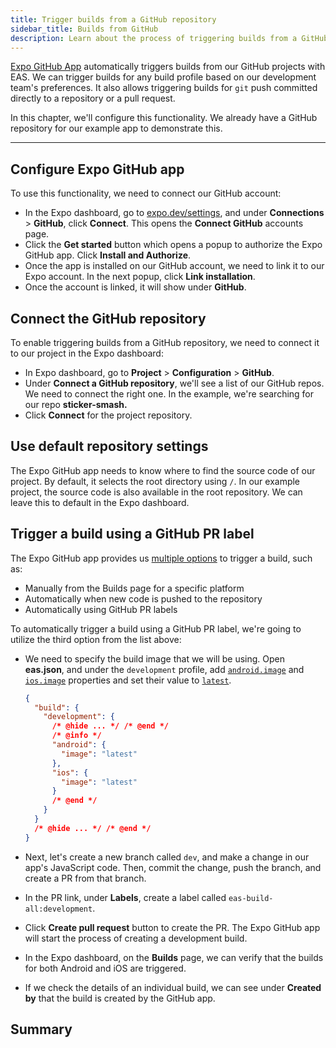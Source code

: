 ```yaml
---
title: Trigger builds from a GitHub repository
sidebar_title: Builds from GitHub
description: Learn about the process of triggering builds from a GitHub repository.
---
```



[Expo GitHub App](/build/building-from-github/) automatically triggers builds from our GitHub projects with EAS. We can trigger builds for any build profile based on our development team's preferences. It also allows triggering builds for `git` push committed directly to a repository or a pull request.

In this chapter, we'll configure this functionality. We already have a GitHub repository for our example app to demonstrate this.

<VideoBoxLink videoId="fBLFEFC0ip0" title="Watch: How to trigger builds from a GitHub repository" />

---

<Step label="1">

## Configure Expo GitHub app

To use this functionality, we need to connect our GitHub account:

- In the Expo dashboard, go to [expo.dev/settings](https://expo.dev/settings#connections), and under **Connections** > **GitHub**, click **Connect**. This opens the **Connect GitHub** accounts page.
- Click the **Get started** button which opens a popup to authorize the Expo GitHub app. Click **Install and Authorize**.
- Once the app is installed on our GitHub account, we need to link it to our Expo account. In the next popup, click **Link installation**.
- Once the account is linked, it will show under **GitHub**.

<ContentSpotlight
  alt="Linked GitHub account shows in Expo dashboard"
  src="/static/images/tutorial/eas/github-01.png"
  className="max-w-[800px]"
/>

</Step>

<Step label="2">

## Connect the GitHub repository

To enable triggering builds from a GitHub repository, we need to connect it to our project in the Expo dashboard:

- In Expo dashboard, go to **Project** > **Configuration** > **GitHub**.
- Under **Connect a GitHub repository**, we'll see a list of our GitHub repos. We need to connect the right one. In the example, we're searching for our repo **sticker-smash.**
- Click **Connect** for the project repository.

<ContentSpotlight
  alt="List of GitHub repositories to connect to the project in Expo dashboard"
  src="/static/images/tutorial/eas/github-02.png"
  className="max-w-[800px]"
/>

</Step>

<Step label="3">

## Use default repository settings

The Expo GitHub app needs to know where to find the source code of our project. By default, it selects the root directory using `/`. In our example project, the source code is also available in the root repository. We can leave this to default in the Expo dashboard.

</Step>

<Step label="4">

## Trigger a build using a GitHub PR label

The Expo GitHub app provides us [multiple options](/build/building-from-github/#trigger-a-build-from-github) to trigger a build, such as:

- Manually from the Builds page for a specific platform
- Automatically when new code is pushed to the repository
- Automatically using GitHub PR labels

To automatically trigger a build using a GitHub PR label, we're going to utilize the third option from the list above:

- We need to specify the build image that we will be using. Open **eas.json**, and under the `development` profile, add [`android.image`](/eas/json/#image) and [`ios.image`](/eas/json/#image-1) properties and set their value to [`latest`](/build-reference/infrastructure/#configuring-build-environment).

  ```json eas.json
  {
    "build": {
      "development": {
        /* @hide ... */ /* @end */
        /* @info */
        "android": {
          "image": "latest"
        },
        "ios": {
          "image": "latest"
        }
        /* @end */
      }
    }
    /* @hide ... */ /* @end */
  }
  ```

- Next, let's create a new branch called `dev`, and make a change in our app's JavaScript code. Then, commit the change, push the branch, and create a PR from that branch.
- In the PR link, under **Labels**, create a label called `eas-build-all:development`.

<ContentSpotlight
  alt="Creating a label in a GitHub PR"
  src="/static/images/tutorial/eas/github-04.png"
  className="max-w-[320px]"
/>

- Click **Create pull request** button to create the PR. The Expo GitHub app will start the process of creating a development build.

- In the Expo dashboard, on the **Builds** page, we can verify that the builds for both Android and iOS are triggered.

<ContentSpotlight
  alt="Builds triggered in the Expo dashboard for Android and iOS platforms"
  src="/static/images/tutorial/eas/github-06.png"
  className="max-w-[800px]"
/>

- If we check the details of an individual build, we can see under **Created by** that the build is created by the GitHub app.

<ContentSpotlight
  alt="Individual build details in the Expo dashboard"
  src="/static/images/tutorial/eas/github-07.png"
  className="max-w-[760px]"
/>

</Step>

## Summary

<ProgressTracker
  currentChapterIndex={10}
  name="EAS_TUTORIAL"
  summary="We successfully linked our GitHub account with Expo, connected our repository to our EAS project, and learned about automated development build creation using GitHub PR labels."
  nextChapterDescription="Learn about the next steps to use EAS."
  nextChapterTitle="Next steps in your journey with EAS"
  nextChapterLink="/tutorial/eas/next-steps/"
/>
